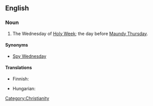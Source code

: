 ==English==
{{wikipedia}}

===Noun===
{{en-noun|head=[[Holy]] [[Wednesday]]}}

# The Wednesday of [[Holy Week]]; the day before [[Maundy Thursday]].

====Synonyms====
* [[Spy Wednesday]]

====Translations====
{{trans-top|day}}
* Finnish: {{t-|fi|kellokeskiviikko}}
{{trans-mid}}
* Hungarian: {{t|hu|nagyszerda}}
{{trans-bottom}}

[[Category:Christianity]]